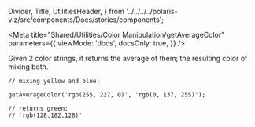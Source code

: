 
  Divider,
  Title,
  UtilitiesHeader,
} from '../../../../polaris-viz/src/components/Docs/stories/components';

<Meta
  title="Shared/Utilities/Color Manipulation/getAverageColor"
  parameters={{
    viewMode: 'docs',
    docsOnly: true,
  }}
/>

<UtilitiesHeader />

<Title type="h3">
  <code>getAverageColor()</code>
</Title>

Given 2 color strings, it returns the average of them; the resulting color of mixing both.

```tsx
// mixing yellow and blue:

getAverageColor('rgb(255, 227, 0)', 'rgb(0, 137, 255)');

// returns green:
// 'rgb(128,182,128)'
```
